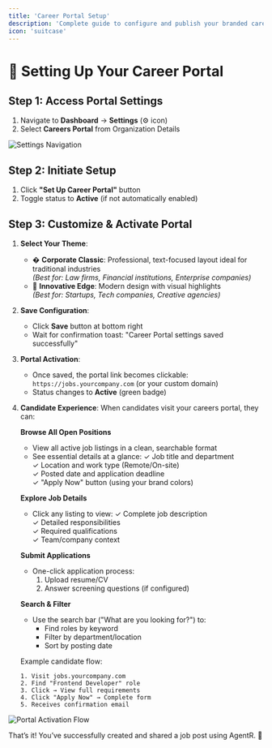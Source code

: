 ```yaml
---
title: 'Career Portal Setup'
description: 'Complete guide to configure and publish your branded careers portal'
icon: 'suitcase'
---
```


# 🚀 Setting Up Your Career Portal

## Step 1: Access Portal Settings
1. Navigate to **Dashboard** → **Settings** (⚙️ icon)
2. Select **Careers Portal** from Organization Details

![Settings Navigation](../images/career1.png)

## Step 2: Initiate Setup
1. Click **"Set Up Career Portal"** button
2. Toggle status to **Active** (if not automatically enabled)

## Step 3: Customize & Activate Portal

1. **Select Your Theme**:
   - � **Corporate Classic**: Professional, text-focused layout ideal for traditional industries  
     *(Best for: Law firms, Financial institutions, Enterprise companies)*
   - 🎨 **Innovative Edge**: Modern design with visual highlights  
     *(Best for: Startups, Tech companies, Creative agencies)*

2. **Save Configuration**:
   - Click **Save** button at bottom right
   - Wait for confirmation toast: "Career Portal settings saved successfully"

3. **Portal Activation**:
   - Once saved, the portal link becomes clickable:  
     `https://jobs.yourcompany.com` (or your custom domain)
   - Status changes to **Active** (green badge)

4. **Candidate Experience**:
   When candidates visit your careers portal, they can:

   **Browse All Open Positions**
   - View all active job listings in a clean, searchable format
   - See essential details at a glance:
     ✓ Job title and department  
     ✓ Location and work type (Remote/On-site)  
     ✓ Posted date and application deadline  
     ✓ "Apply Now" button (using your brand colors)

   **Explore Job Details**
   - Click any listing to view:
     ✓ Complete job description  
     ✓ Detailed responsibilities  
     ✓ Required qualifications  
     ✓ Team/company context  

   **Submit Applications**
   - One-click application process:
     1. Upload resume/CV
     2. Answer screening questions (if configured)


   **Search & Filter**
   - Use the search bar ("What are you looking for?") to:
     - Find roles by keyword
     - Filter by department/location
     - Sort by posting date

   Example candidate flow:
   ```plaintext
   1. Visit jobs.yourcompany.com  
   2. Find "Frontend Developer" role  
   3. Click → View full requirements  
   4. Click "Apply Now" → Complete form  
   5. Receives confirmation email

![Portal Activation Flow](../images/portal-activation.gif)



That’s it! You’ve successfully created and shared a job post using AgentR. 🎯
